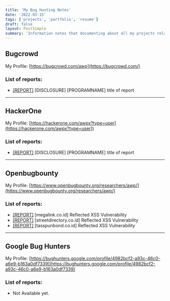 ```yaml
---
title: 'My Bug Hunting Notes'
date: '2022-03-15'
tags: ['projects', 'portfolio', 'resume']
draft: false
layout: PostSimple
summary: 'Information notes that documenting about all my projects related to bug hunting.'
---
```


## Bugcrowd

My Profile: [https://bugcrowd.com/awp](https://bugcrowd.com/)

### List of reports:

- [[REPORT]](https://bugcrowd.com/awp) [DISCLOSURE] [PROGRAMNAME] title of report 

---

## HackerOne

My Profile: [https://hackerone.com/awpx?type=user](https://hackerone.com/awpx?type=user])

### List of reports:

- [[REPORT]](https://hackerone.com/awpx/) [DISCLOSURE] [PROGRAMNAME] title of report 

---

## Openbugbounty

My Profile: [https://www.openbugbounty.org/researchers/awp/](https://www.openbugbounty.org/researchers/awp/)

### List of reports:

- [[REPORT]](https://www.openbugbounty.org/reports/2652103/) [megalink.co.id] Reflected XSS Vulnerability
- [[REPORT]](https://www.openbugbounty.org/reports/2652160/) [streetdirectory.co.id] Reflected XSS Vulnerability
- [[REPORT]](https://www.openbugbounty.org/reports/2652125/) [tasspunbond.co.id] Reflected XSS Vulnerability

---

## Google Bug Hunters

My Profile: [https://bughunters.google.com/profile/4982bcf2-a93c-46c0-a6e9-b163a0df7339](https://bughunters.google.com/profile/4982bcf2-a93c-46c0-a6e9-b163a0df7339)

### List of reports:

- Not Available yet.
